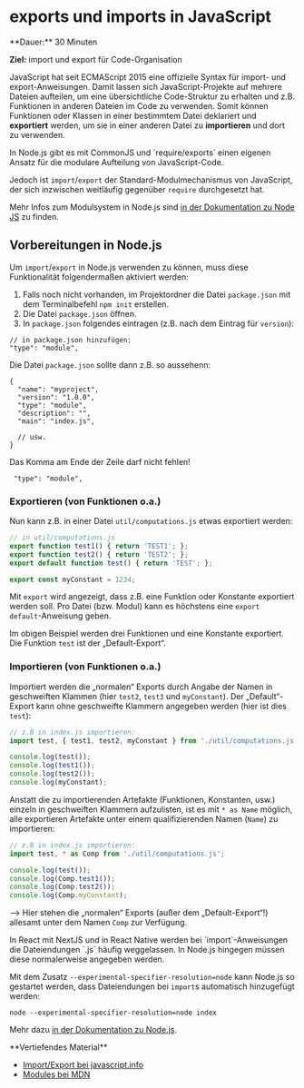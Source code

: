 
# exports und imports in JavaScript

<Callout>
  **Dauer:** 30 Minuten
  
  **Ziel:** import und export für Code-Organisation
</Callout>

JavaScript hat seit ECMAScript 2015 eine offizielle 
Syntax für import- und export-Anweisungen. 
Damit lassen sich JavaScript-Projekte 
auf mehrere Dateien aufteilen, um eine übersichtliche 
Code-Struktur zu erhalten und z.B. Funktionen in 
anderen Dateien im Code zu verwenden. Somit können 
Funktionen oder Klassen in einer bestimmtem Datei 
deklariert und **exportiert** werden, um sie in einer 
anderen Datei zu **importieren** und dort zu verwenden.

<Callout type="info">
In Node.js gibt es mit CommonJS und `require/exports` 
einen eigenen Ansatz für die modulare Aufteilung von 
JavaScript-Code. 

Jedoch ist `import`/`export` der 
Standard-Modulmechanismus von JavaScript, der sich 
inzwischen weitläufig gegenüber `require` durchgesetzt hat.

Mehr Infos zum Modulsystem in Node.js sind
[in der Dokumentation zu Node JS](https://nodejs.org/api/esm.html) zu finden.
</Callout>


## Vorbereitungen in Node.js

Um `import`/`export` in Node.js verwenden 
zu können, muss diese Funktionalität folgendermaßen 
aktiviert werden:

1. Falls noch nicht vorhanden, im Projektordner die 
Datei `package.json` mit dem Terminalbefehl `npm init` erstellen.
2. Die Datei `package.json` öffnen.
3. In `package.json` folgendes eintragen (z.B. nach dem Eintrag für `version`):
  
  ```
  // in package.json hinzufügen:
  "type": "module",
  ```

Die Datei `package.json` sollte dann z.B. so aussehenn:

```
{
  "name": "myproject",
  "version": "1.0.0",
  "type": "module",
  "description": "",
  "main": "index.js",

  // usw.
}
```

<Callout type="warning">
Das Komma am Ende der Zeile darf nicht fehlen!

```
 "type": "module",
```
</Callout>

### Exportieren (von Funktionen o.a.)

Nun kann z.B. in einer Datei `util/computations.js`
etwas exportiert werden:

```js
// in util/computations.js
export function test1() { return 'TEST1'; };
export function test2() { return 'TEST2'; };
export default function test() { return 'TEST'; };

export const myConstant = 1234;
```

Mit `export` wird angezeigt, dass z.B. eine Funktion
oder Konstante exportiert werden soll. Pro Datei (bzw. 
Modul) kann es höchstens eine `export default`-Anweisung geben. 

Im obigen Beispiel werden drei Funktionen und eine Konstante exportiert. Die Funktion `test` ist der 
„Default-Export“.

### Importieren (von Funktionen o.a.)

Importiert werden die „normalen“ Exports durch
Angabe der Namen in geschweiften Klammen (hier
`test2`, `test3` und `myConstant`). 
Der „Default“-Export kann ohne geschweifte Klammern 
angegeben werden (hier ist dies `test`):

```js
// z.B in index.js importieren:
import test, { test1, test2, myConstant } from './util/computations.js';

console.log(test());
console.log(test1());
console.log(test2());
console.log(myConstant);
```

Anstatt die zu importierenden Artefakte (Funktionen, Konstanten, usw.) 
einzeln in geschweiften Klammern aufzulisten, ist es mit `* as Name` möglich,
alle exportieren Artefakte unter einem qualifizierenden Namen (`Name`) 
zu importieren:

```js
// z.B in index.js importieren:
import test, * as Comp from './util/computations.js';

console.log(test());
console.log(Comp.test1());
console.log(Comp.test2());
console.log(Comp.myConstant);
```

&xrarr; Hier stehen die „normalen“ Exports (außer dem „Default-Export“!) allesamt
unter dem Namen `Comp` zur Verfügung.


<Callout type="warning">
In React mit NextJS und in React Native werden 
bei `import`-Anweisungen die Dateiendungen `.js` 
häufig weggelassen. In Node.js hingegen müssen diese 
normalerweise angegeben werden.

Mit dem Zusatz 
`--experimental-specifier-resolution=node` kann 
Node.js so gestartet werden, dass Dateiendungen bei 
`import`s automatisch hinzugefügt werden:

```
node --experimental-specifier-resolution=node index
```

Mehr dazu [in der Dokumentation zu Node.js](https://nodejs.org/api/esm.html#esm_customizing_esm_specifier_resolution_algorithm).
</Callout>

<Callout type="warning">
**Vertiefendes Material**

- [Import/Export bei javascript.info](https://javascript.info/import-export)
- [Modules bei MDN](https://developer.mozilla.org/en-US/docs/Web/JavaScript/Guide/Modules)
</Callout>